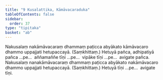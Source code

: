 ```yaml
---
title: "9 Kusalattika, Kāmāvacaraduka"
tableOfContents: false
sidebar:
  order: 37
type: "tipitaka"
basket: "ab"
---
```



<DynamicBreadcrumb />

<Division number="29">

<Paragraph number="67">
Nakusalaṃ nakāmāvacaraṃ dhammaṃ paṭicca abyākato kāmāvacaro dhammo uppajjati hetupaccayā. (Saṃkhittaṃ.) Hetuyā pañca, adhipatiyā pañca …pe…  aññamaññe tīṇi …pe…  vipāke tīṇi …pe…  avigate pañca.
</Paragraph>

<Paragraph number="68">
Nakusalaṃ nanakāmāvacaraṃ dhammaṃ paṭicca abyākato nakāmāvacaro dhammo uppajjati hetupaccayā. (Saṃkhittaṃ.) Hetuyā tīṇi …pe…  avigate tīṇi.
</Paragraph>
</Division>